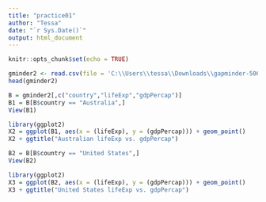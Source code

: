 ---
title: "practice01"
author: "Tessa"
date: "`r Sys.Date()`"
output: html_document
---

```{r setup, include=FALSE}
knitr::opts_chunk$set(echo = TRUE)
```

```{r}
gminder2 <- read.csv(file = 'C:\\Users\\tessa\\Downloads\\gapminder-5060.csv')
head(gminder2)
```
```{r}
B = gminder2[,c("country","lifeExp","gdpPercap")]
B1 = B[B$country == "Australia",]
View(B1)
```

```{r}
library(ggplot2)
X2 = ggplot(B1, aes(x = (lifeExp), y = (gdpPercap))) + geom_point() 
X2 + ggtitle("Australian lifeExp vs. gdpPercap")
```
```{r}
B2 = B[B$country == "United States",]
View(B2)
```

```{r}
library(ggplot2)
X3 = ggplot(B2, aes(x = (lifeExp), y = (gdpPercap))) + geom_point() 
X3 + ggtitle("United States lifeExp vs. gdpPercap")
```

